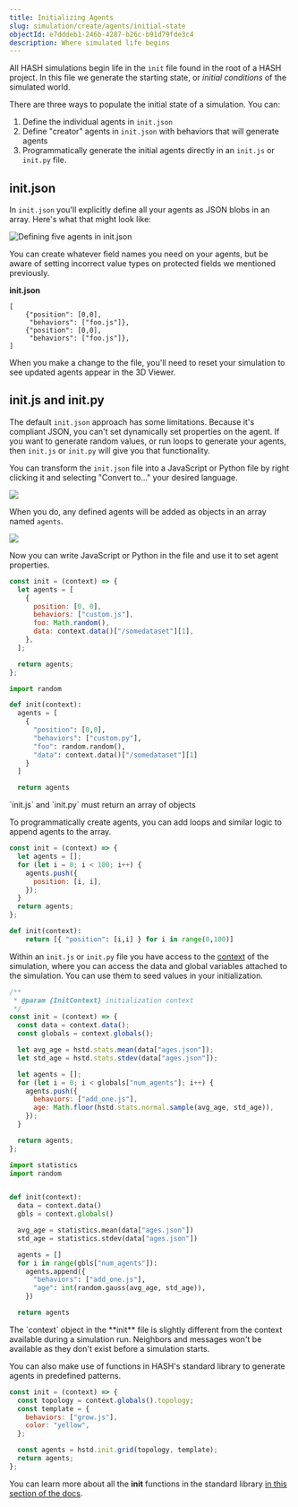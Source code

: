 ```yaml
---
title: Initializing Agents
slug: simulation/create/agents/initial-state
objectId: e7dddeb1-246b-4287-b26c-b91d79fde3c4
description: Where simulated life begins
---
```


All HASH simulations begin life in the `init` file found in the root of a HASH project. In this file we generate the starting state, or _initial conditions_ of the simulated world.

There are three ways to populate the initial state of a simulation. You can:

1. Define the individual agents in `init.json`
1. Define "creator" agents in `init.json` with behaviors that will generate agents
1. Programmatically generate the initial agents directly in an `init.js` or `init.py` file.

## init.json

In `init.json` you'll explicitly define all your agents as JSON blobs in an array. Here's what that might look like:

![Defining five agents in init.json](https://cdn-us1.hash.ai/site/docs/screen-shot-2020-05-30-at-5.41.03-pm.png)

You can create whatever field names you need on your agents, but be aware of setting incorrect value types on protected fields we mentioned previously.

**init.json**

```text
[
    {"position": [0,0],
     "behaviors": ["foo.js"]},
    {"position": [0,0],
     "behaviors": ["foo.js"]},
]
```

When you make a change to the file, you'll need to reset your simulation to see updated agents appear in the 3D Viewer.

## init.js and init.py

The default `init.json` approach has some limitations. Because it's compliant JSON, you can't set dynamically set properties on the agent. If you want to generate random values, or run loops to generate your agents, then `init.js` or `init.py` will give you that functionality.

You can transform the `init.json` file into a JavaScript or Python file by right clicking it and selecting "Convert to..." your desired language.

![](https://cdn-us1.hash.ai/site/docs/image%20%2864%29.png)

When you do, any defined agents will be added as objects in an array named `agents`.

![](https://cdn-us1.hash.ai/site/docs/image%20%2863%29.png)

Now you can write JavaScript or Python in the file and use it to set agent properties.

<Tabs>
<Tab title="JavaScript" >

```javascript
const init = (context) => {
  let agents = [
    {
      position: [0, 0],
      behaviors: ["custom.js"],
      foo: Math.random(),
      data: context.data()["/somedataset"][1],
    },
  ];

  return agents;
};
```

</Tab>

<Tab title="Python" >

```python
import random

def init(context):
  agents = [
    {
      "position": [0,0],
      "behaviors": ["custom.py"],
      "foo": random.random(),
      "data": context.data()["/somedataset"][1]
    }
  ]

  return agents
```

</Tab>
</Tabs>

<Hint style="warning">
  `init.js` and `init.py` must return an array of objects
</Hint>

To programmatically create agents, you can add loops and similar logic to append agents to the array.

<Tabs>
<Tab title="JavaScript" >

```javascript
const init = (context) => {
  let agents = [];
  for (let i = 0; i < 100; i++) {
    agents.push({
      position: [i, i],
    });
  }
  return agents;
};
```

</Tab>

<Tab title="Python" >

```python
def init(context):
    return [{ "position": [i,i] } for i in range(0,100)]
```

</Tab>
</Tabs>

Within an `init.js` or `init.py` file you have access to the [context](/docs/simulations/create/agents/context) of the simulation, where you can access the data and global variables attached to the simulation. You can use them to seed values in your initialization.

<Tabs>
<Tab title="JavaScript" >

```javascript
/**
 * @param {InitContext} initialization context
 */
const init = (context) => {
  const data = context.data();
  const globals = context.globals();

  let avg_age = hstd.stats.mean(data["ages.json"]);
  let std_age = hstd.stats.stdev(data["ages.json"]);

  let agents = [];
  for (let i = 0; i < globals["num_agents"]; i++) {
    agents.push({
      behaviors: ["add_one.js"],
      age: Math.floor(hstd.stats.normal.sample(avg_age, std_age)),
    });
  }

  return agents;
};
```

</Tab>

<Tab title="Python" >

```python
import statistics
import random


def init(context):
  data = context.data()
  gbls = context.globals()

  avg_age = statistics.mean(data["ages.json"])
  std_age = statistics.stdev(data["ages.json"])

  agents = []
  for i in range(gbls["num_agents"]):
    agents.append({
      "behaviors": ["add_one.js"],
      "age": int(random.gauss(avg_age, std_age)),
    })

  return agents
```

</Tab>
</Tabs>

<Hint style="info">
  The `context` object in the **init** file is slightly different from the
  context available during a simulation run. Neighbors and messages won't be
  available as they don't exist before a simulation starts.
</Hint>

You can also make use of functions in HASH's standard library to generate agents in predefined patterns.

```javascript
const init = (context) => {
  const topology = context.globals().topology;
  const template = {
    behaviors: ["grow.js"],
    color: "yellow",
  };

  const agents = hstd.init.grid(topology, template);
  return agents;
};
```

You can learn more about all the **init** functions in the standard library [in this section of the docs](/docs/simulations/create/libraries/hash/init).
